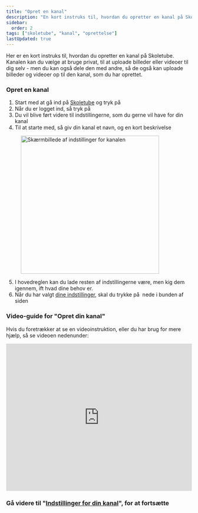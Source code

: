 ```yaml
---
title: "Opret en kanal"
description: "En kort instruks til, hvordan du opretter en kanal på Skoletube"
sidebar:
  order: 2
tags: ["skoletube", "kanal", "oprettelse"]
lastUpdated: true
---
```


Her er en kort instruks til, hvordan du opretter en kanal på Skoletube. Kanalen kan du vælge at bruge privat, til at uploade billeder eller videoer til dig selv - men du kan også dele den med andre, så de også kan uploade billeder og videoer op til den kanal, som du har oprettet.

### Opret en kanal

1. Start med at gå ind på [Skoletube](https://www.skoletube.dk) og tryk på <img src="/assets/images/skoletube/skoletube-login-button-01.png" alt="" class="inline-image" />
2. Når du er logget ind, så tryk på <img src="/assets/images/skoletube/skoletube-create-channel-01.png" alt="" class="inline-image" />
3. Du vil blive ført videre til indstillingerne, som du gerne vil have for din kanal
4. Til at starte med, så giv din kanal et navn, og en kort beskrivelse

<figure>
  <img src="/assets/images/skoletube/skoletube-channel-settings-01.png" alt="Skærmbillede af indstillinger for kanalen" width="375" />
  <figcaption></figcaption>
</figure>

5. I hovedreglen kan du lade resten af indstillingerne være, men kig dem igennem, ift hvad dine behov er.
6. Når du har valgt [dine indstillinger](/skoletube/oversigt/skoletube/indstillinger-for-din-kanal/), skal du trykke på <img src="/assets/images/skoletube/skoletube-save-button-01.png" alt="" class="inline-image" /> nede i bunden af siden

### Video-guide for "Opret din kanal"

Hvis du foretrækker at se en videoinstruktion, eller du har brug for mere hjælp, så se videoen nedenunder:

<iframe width="100%" height="400" src="https://www.skoletube.dk/video/7772078/20a4f53d58cfa5c06f46155b466ee11a" frameborder="0" allow="accelerometer; autoplay; clipboard-write; encrypted-media; gyroscope; picture-in-picture" allowfullscreen></iframe>

### Gå videre til "[Indstillinger for din kanal](/skoletube/oversigt/skoletube/indstillinger-for-din-kanal/)", for at fortsætte
